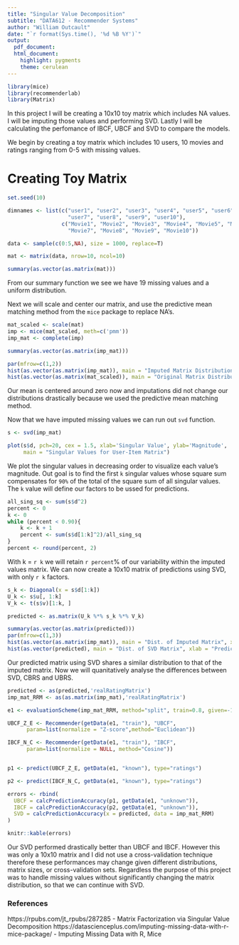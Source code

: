 ---
title: "Singular Value Decomposition"
subtitle: "DATA612 - Recommender Systems"
author: "William Outcault"
date: "`r format(Sys.time(), '%d %B %Y')`"
output:
  pdf_document:
  html_document:
    highlight: pygments
    theme: cerulean
---

```{r,warning=F,message=F}
library(mice)
library(recommenderlab)
library(Matrix)
```

In this project I will be creating a 10x10 toy matrix which includes NA values. I will be imputing those values and performing SVD. Lastly I will be calculating the perfomance of IBCF, UBCF and SVD to compare the models.

We begin by creating a toy matrix which includes 10 users, 10 movies and ratings ranging from 0-5 with missing values.

# Creating Toy Matrix

```{r}
set.seed(10)

dimnames <- list(c("user1", "user2", "user3", "user4", "user5", "user6",
                   "user7", "user8", "user9", "user10"), 
                 c("Movie1", "Movie2", "Movie3", "Movie4", "Movie5", "Movie6",
                   "Movie7", "Movie8", "Movie9", "Movie10"))

data <- sample(c(0:5,NA), size = 1000, replace=T)

mat <- matrix(data, nrow=10, ncol=10)

summary(as.vector(as.matrix(mat)))
```

From our summary function we see we have 19 missing values and a uniform distribution.

Next we will scale and center our matrix, and use the predictive mean matching method from the `mice` package to replace NA's.

```{r, results='hide'}
mat_scaled <- scale(mat)
imp <- mice(mat_scaled, meth=c('pmm'))
imp_mat <- complete(imp)
```

```{r}
summary(as.vector(as.matrix(imp_mat)))

par(mfrow=c(1,2))
hist(as.vector(as.matrix(imp_mat)), main = "Imputed Matrix Distribution", xlab = "Scaled Ratings")
hist(as.vector(as.matrix(mat_scaled)), main = "Original Matrix Distribution", xlab = "Scaled Ratings")
```


Our mean is centered around zero now and imputations did not change our distributions drastically because we used the predictive mean matching method.

Now that we have imputed missing values we can run out `svd` function. 

```{r}
s <- svd(imp_mat)

plot(s$d, pch=20, cex = 1.5, xlab='Singular Value', ylab='Magnitude',
     main = "Singular Values for User-Item Matrix")
```

We plot the singular values in decreasing order to visualize each value's magnitude. Out goal is to find the first `k` singular values whose square sum compensates for `90%` of the total of the square sum of all singular values. The `k` value will define our factors to be ussed for predictions.

```{r}
all_sing_sq <- sum(s$d^2)
percent <- 0
k <- 0
while (percent < 0.90){
    k <- k + 1
    percent <- sum(s$d[1:k]^2)/all_sing_sq
}
percent <- round(percent, 2)
```

With k = `r k` we will retain `r percent`% of our variability within the imputed values matrix. We can now create a 10x10 matrix of predictions using SVD, with only `r k` factors.

```{r}
s_k <- Diagonal(x = s$d[1:k])
U_k <- s$u[, 1:k]
V_k <- t(s$v)[1:k, ]

predicted <- as.matrix(U_k %*% s_k %*% V_k)
```

```{r}
summary(as.vector(as.matrix(predicted)))
par(mfrow=c(1,3))
hist(as.vector(as.matrix(imp_mat)), main = "Dist. of Imputed Matrix", xlab = "Imputed Values")
hist(as.vector(predicted), main = "Dist. of SVD Matrix", xlab = "Predicted Values")
```

Our predicted matrix using SVD shares a similar distribution to that of the imputed matrix. Now we will quanitatively analyse the differences between SVD, CBRS and UBRS.

```{r}
predicted <- as(predicted,'realRatingMatrix')
imp_mat_RRM <- as(as.matrix(imp_mat),'realRatingMatrix')

e1 <- evaluationScheme(imp_mat_RRM, method="split", train=0.8, given=-1, goodRating=0)

UBCF_Z_E <- Recommender(getData(e1, "train"), "UBCF", 
      param=list(normalize = "Z-score",method="Euclidean"))

IBCF_N_C <- Recommender(getData(e1, "train"), "IBCF", 
      param=list(normalize = NULL, method="Cosine"))


p1 <- predict(UBCF_Z_E, getData(e1, "known"), type="ratings")

p2 <- predict(IBCF_N_C, getData(e1, "known"), type="ratings")

errors <- rbind(
  UBCF = calcPredictionAccuracy(p1, getData(e1, "unknown")),
  IBCF = calcPredictionAccuracy(p2, getData(e1, "unknown")),
  SVD = calcPredictionAccuracy(x = predicted, data = imp_mat_RRM)
)

knitr::kable(errors)
```

Our SVD performed drastically better than UBCF and IBCF. However this was only a 10x10 matrix and I did not use a cross-validation technique therefore these performances may change given different distributions, matrix sizes, or cross-validation sets. Regardless the purpose of this project was to handle missing values without significantly changing the matrix distribution, so that we can continue with SVD.


### References 

https://rpubs.com/jt_rpubs/287285 - Matrix Factorization via Singular Value Decomposition
https://datascienceplus.com/imputing-missing-data-with-r-mice-package/ - Imputing Missing Data with R, Mice


